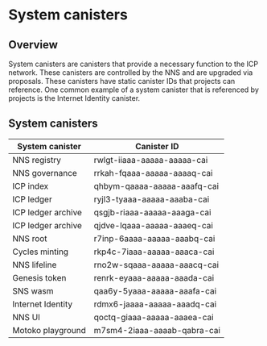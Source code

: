 # System canisters

## Overview

System canisters are canisters that provide a necessary function to the ICP network. These canisters are controlled by the NNS and are upgraded via proposals. These canisters have static canister IDs that projects can reference. One common example of a system canister that is referenced by projects is the Internet Identity canister. 

## System canisters

| System canister | Canister ID |
|-----------------|-------------|
| NNS registry        | rwlgt-iiaaa-aaaaa-aaaaa-cai |
| NNS governance      | rrkah-fqaaa-aaaaa-aaaaq-cai |
| ICP index       | qhbym-qaaaa-aaaaa-aaafq-cai |
| ICP ledger          | ryjl3-tyaaa-aaaaa-aaaba-cai |
| ICP ledger archive | qsgjb-riaaa-aaaaa-aaaga-cai |
| ICP ledger archive | qjdve-lqaaa-aaaaa-aaaeq-cai |
| NNS root | r7inp-6aaaa-aaaaa-aaabq-cai |
| Cycles minting | rkp4c-7iaaa-aaaaa-aaaca-cai |
| NNS lifeline | rno2w-sqaaa-aaaaa-aaacq-cai |
| Genesis token | renrk-eyaaa-aaaaa-aaada-cai |
| SNS wasm | qaa6y-5yaaa-aaaaa-aaafa-cai |
| Internet Identity | rdmx6-jaaaa-aaaaa-aaadq-cai |
| NNS UI | qoctq-giaaa-aaaaa-aaaea-cai |
| Motoko playground | m7sm4-2iaaa-aaaab-qabra-cai |